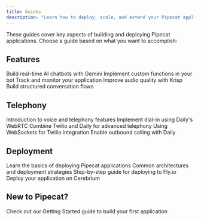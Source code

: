 ```yaml
---
title: Guides
description: "Learn how to deploy, scale, and extend your Pipecat applications"
---
```


These guides cover key aspects of building and deploying Pipecat applications. Choose a guide based on what you want to accomplish:

## Features

<CardGroup cols={2}>
  <Card
    title="Gemini Multimodal Live"
    icon="robot"
    href="/guides/ai-models/gemini-multimodal-live"
  >
    Build real-time AI chatbots with Gemini
  </Card>
  <Card
    title="Function Calling"
    icon="function"
    href="/guides/features/function-calling"
  >
    Implement custom functions in your bot
  </Card>
  <Card
    title="Metrics & Monitoring"
    icon="chart-line"
    href="/guides/features/metrics"
  >
    Track and monitor your application
  </Card>
  <Card title="Noise Reduction" icon="waveform" href="/guides/features/krisp">
    Improve audio quality with Krisp
  </Card>
  <Card
    title="Pipecat Flows"
    icon="diagram-project"
    href="/guides/features/pipecat-flows"
  >
    Build structured conversation flows
  </Card>
</CardGroup>

## Telephony

<CardGroup cols={2}>
  <Card title="Overview" icon="book-open" href="/guides/telephony/overview">
    Introduction to voice and telephony features
  </Card>
  <Card
    title="WebRTC with Daily"
    icon="phone"
    href="/guides/telephony/daily-webrtc"
  >
    Implement dial-in using Daily's WebRTC
  </Card>
  <Card
    title="Twilio + Daily Integration"
    icon="phone-volume"
    href="/guides/telephony/twilio-daily-webrtc"
  >
    Combine Twilio and Daily for advanced telephony
  </Card>
  <Card
    title="WebSockets with Twilio"
    icon="plug"
    href="/guides/telephony/twilio-websockets"
  >
    Using WebSockets for Twilio integration
  </Card>
  <Card
    title="Dialout Capabilities"
    icon="phone-arrow-up-right"
    href="/guides/telephony/dialout"
  >
    Enable outbound calling with Daily
  </Card>
</CardGroup>

## Deployment

<CardGroup cols={2}>
  <Card title="Overview" icon="book-open" href="/guides/deployment/overview">
    Learn the basics of deploying Pipecat applications
  </Card>
  <Card
    title="Deployment Patterns"
    icon="sitemap"
    href="/guides/deployment/pattern"
  >
    Common architectures and deployment strategies
  </Card>
  <Card title="Deploying to Fly.io" icon="cloud" href="/guides/deployment/fly">
    Step-by-step guide for deploying to Fly.io
  </Card>
  <Card
    title="Deploying to Cerebrium"
    icon="server"
    href="/guides/deployment/cerebrium"
  >
    Deploy your application on Cerebrium
  </Card>
</CardGroup>

## New to Pipecat?

<Card title="Get started" icon="rocket" href="/getting-started/installation">
  Check out our Getting Started guide to build your first application
</Card>
